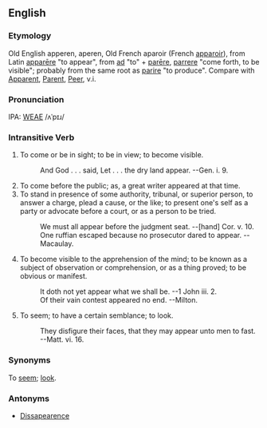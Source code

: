 ==English==
===Etymology===
Old English apperen, aperen, Old French aparoir (French [[apparoir]]), from Latin [[apparere|apparēre]] "to appear", from [[ad]] "to" + [[parere|parēre]], [[parrere]]  "come forth, to be visible"; probably from the same root as [[parire]] "to produce". Compare with [[Apparent]], [[Parent]], [[Peer]], v.i.

===Pronunciation===
IPA: [[WEAE]] /ʌˈpɪɹ/

===Intransitive Verb===
# To come or be in sight; to be in view; to become visible.
#:    And God . . . said, Let . . . the dry land appear. --Gen. i. 9.
# To come before the public; as, a great writer appeared at that time.
# To stand in presence of some authority, tribunal, or superior person, to answer a charge, plead a cause, or the like; to present one's self as a party or advocate before a court, or as a person to be tried.
#:    We must all appear before the judgment seat. --[hand] Cor. v. 10.
#:    One ruffian escaped because no prosecutor dared to appear. --Macaulay.
# To become visible to the apprehension of the mind; to be known as a subject of observation or comprehension, or as a thing proved; to be obvious or manifest.
#:    It doth not yet appear what we shall be. --1 John iii. 2.
#:    Of their vain contest appeared no end. --Milton.
# To seem; to have a certain semblance; to look.
#:    They disfigure their faces, that they may appear unto men to fast. --Matt. vi. 16.

===Synonyms===
To [[seem]]; [[look]].

===Antonyms===

* [[Dissapearence]]


<!-- material copied from Webster's Revised Unabridged Dictionary (1913) -->